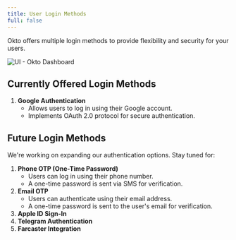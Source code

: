 ```yaml
---
title: User Login Methods
full: false
---
```


Okto offers multiple login methods to provide flexibility and security for your users.

![UI - Okto Dashboard](/images/ui-customization-login.png)

## **Currently Offered Login Methods**

1. **Google Authentication**
   * Allows users to log in using their Google account.  
   * Implements OAuth 2.0 protocol for secure authentication.  
    
## **Future Login Methods**

We're working on expanding our authentication options. Stay tuned for:

1. **Phone OTP (One-Time Password)**   
   * Users can log in using their phone number.  
   * A one-time password is sent via SMS for verification.  
2. **Email OTP**  
   * Users can authenticate using their email address.  
   * A one-time password is sent to the user's email for verification.  
3. **Apple ID Sign-In**  
4. **Telegram Authentication**  
5. **Farcaster Integration**  
